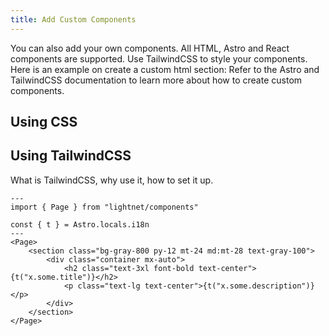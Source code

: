 ```yaml
---
title: Add Custom Components
---
```


You can also add your own components. All HTML, Astro and React components are supported.
Use TailwindCSS to style your components. Here is an example on create a custom html section:
Refer to the Astro and TailwindCSS documentation to learn more about how to create custom components.

## Using CSS


## Using TailwindCSS


What is TailwindCSS, why use it, how to set it up.

```astro
---
import { Page } from "lightnet/components"

const { t } = Astro.locals.i18n
---
<Page>
    <section class="bg-gray-800 py-12 mt-24 md:mt-28 text-gray-100">
        <div class="container mx-auto">
            <h2 class="text-3xl font-bold text-center">{t("x.some.title")}</h2>
            <p class="text-lg text-center">{t("x.some.description")}</p>
        </div>
    </section>
</Page>
```


 